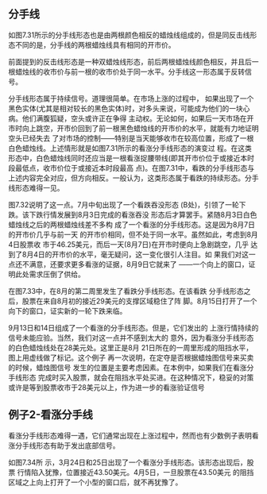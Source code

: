
## 分手线
如图7.31所示的分手线形态也是由两根颜色相反的蜡烛线组成的，但是同反击线形态不同的是，分手线的两根蜡烛线具有相同的开市价。

前面提到的反击线形态是一种双蜡烛线形态，前后两根蜡烛线颜色相反，并且后一根蜡烛线的收市价与前一根的收市价处于同一水平。分手线这一形态属于反转信号。

分手线形态属于持续信号。道理很简单。在市场上涨的过程中， 如果出现了一个黑色实体(尤其是相对较长的黑色实体)时，对多头来说，可能成为他们的一块心病。他们满腹狐疑，空头或许正在争得 主动权。无论如何，如果后一天市场在开市时向上跳空，开市价回到了前一根黑色蜡烛线的开市价的水平，就能有力地证明空头已经失去 了对市场的控制——特别是当天能够收市在较高位置，形成了一根白色蜡烛线。上述情形就是如图7.31所示的看涨分手线形态的演变过 程。在这类形态中，白色蜡烛线同时还应当是一根看涨捉腰带线(即其开市价位于或接近本时段最低点，收市价位于或接近本时段最高 点)。在图7.31中，看跌的分手线形态与上述内容完全对应，但方向相反。一般认为，这类形态属于看跌的持续形态。分手线形态难得一见。

<ImageRender alt='test1' width='auto' height='auto' path='/蜡烛图技术/23-分手线.png' />

图7.32说明了这一点。7月中旬出现了一个看跌吞没形态 (B处)，引领了一轮下跌。该下跌行情发展到8月3日完成的看涨吞没 形态后才算罢手。紧随8月3日白色蜡烛线之后的两根蜡烛线差不多构 成了一个看涨的分手线形态。这是因为8月7日的开市价几乎与前一天 的开市价相同，但不处于同一水平。虽然如此，考虑到8月4日股票收 市于46.25美元，而后一天(8月7日)在开市时便向上急剧跳空，几乎 达到了8月4日的开市价的水平，毫无疑问，这一变化很引人注目。如 果我们对这一点还不满意，还要求更多看涨的证据，8月9日它就来了 ——一个向上的窗口，证明此处需求压倒了供给。

<ImageRender alt='test1' width='auto' height='auto' path='/蜡烛图技术/23-分手线2.png' />

在图7.33中，在8月的第二周里发生了看跌分手线形态。在该看跌 分手线形态之后，股票在来自8月初的接近29美元的支撑区域稳住了阵 脚。8月15日打开了一个向下的窗口，证实新的一轮下跌来临。

9月13日和14日组成了一个看涨的分手线形态。但是，它们发出的 上涨行情持续的信号未能应验。当然，我们对这一点并不感到太大的 意外，因为看涨分手线形态的白色蜡烛线处在28美元处。这里正是8月 21日所在的一周里形成的阻挡水平，图上用虚线做了标记。这个例子 再一次说明，在定夺是否根据蜡烛图信号来买卖的时候，蜡烛图信号 发生的位置是主要考虑因素。在本例中，如果我们在看涨分手线形态 完成时买入股票，就会在阻挡水平处买进。在这种情况下，稳妥的对策或许是等到股票收市于28美元以上，作为进一步的看涨验证信号

<ImageRender alt='test1' width='auto' height='auto' path='/蜡烛图技术/23-分手线3.png' />

## 例子2-看涨分手线
看涨分手线形态难得一遇，它们通常出现在上涨过程中，然而也有少数例子表明看涨分手线形态有助于发出底部信号。

如图7.34所 示，3月24日和25日出现了一个看涨分手线形态。该形态出现后，股票 行情陷入犹豫，位置接近43.50美元。4月5日，一旦股票在43.50美元 的阻挡区域之上向上打开了一个小型的窗口后，就不再犹豫了。

<ImageRender alt='test1' width='auto' height='auto' path='/蜡烛图技术/23-分手线4.png' />

